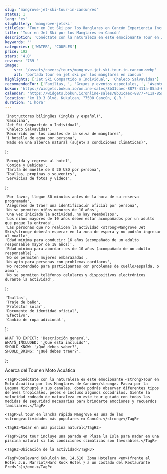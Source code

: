 ```yaml
---
slug: 'mangrove-jet-ski-tour-in-cancun/es'
status: 1
lang: 'es'
slugGallery: 'mangrove-jetski'
titleSeo: 'Tour en Jet Ski por los Manglares en Cancún Experiencia Increíble'
title: 'Tour en Jet Ski por los Manglares en Cancún'
description: 'Conéctate con la naturaleza en este emocionante Tour en Jet Ski por los Manglares en Cancún. Recorre la Laguna Nichupté y sus canales'
keywords: ''
categories: ['WATER', 'COUPLES']
price: 192
stars: '4.0'
reviews: '739 '
image:
    src: '/assets/covers/tours/mangrove-jet-ski-tour-in-cancun.webp'
    alt: 'portada tour en jet ski por los manglares en cancun'
highlights: ['Jet Ski Compartido o Individual', 'Chaleco Salvavidas']
recommendedFor: ['Familias, ', 'Grupos y eventos especiales, ', 'Aventureros, ', 'Parejas & Celebraciones románticas']
bokun: 'https://widgets.bokun.io/online-sales/8b31caec-8877-411a-85ad-682828170619/experience/827009?partialView=1'
calendar: 'https://widgets.bokun.io/online-sales/8b31caec-8877-411a-85ad-682828170619/experience-calendar/827009'
location: 'km 10.3 Blvd. Kukulcan, 77500 Cancún, Q.R.'
duration: '1 hora'
---
```



    'Instructores bilingües (inglés y español)',
    'Gasolina',
    'Jet Ski Compartido o Individual',
    'Chaleco Salvavidas',
    'Recorrido por los canales de la selva de manglares',
    '1 botella de agua por persona',
    'Nado en una alberca natural (sujeto a condiciones climáticas)',
];

    'Recogida y regreso al hotel',
    'Comida y Bebidas',
    'Tarifa de muelle de $ 20 USD por persona',
    'Toallas, propinas o souvenirs',
    'Servicios de fotos y videos',
];

    'Por favor, llegue 30 minutos antes de la hora de su reserva programada',
    'Asegúrese de traer una identificación oficial por persona',
    'No se permiten niños menores de 10 años',
    'Una vez iniciada la actividad, no hay reembolsos',
    'Los niños mayores de 10 años deben estar acompañados por un adulto que pague la entrada',
    'Las personas que no realicen la actividad <strong>Mangrove Jet Ski</strong> deberán esperar en la zona de espera y no podrán ingresar al muelle',
    'Edad mínima para conducir: 16 años (acompañado de un adulto responsable mayor de 18 años)',
    'Edad mínima para abordar: es de 10 años (acompañado de un adulto responsable)',
    'No se permiten mujeres embarazadas',
    'No apto para personas con problemas cardíacos',
    'No recomendado para participantes con problemas de cuello/espalda, o asma',
    'No se permiten teléfonos celulares y dispositivos electrónicos durante la actividad',
];

    'Toallas',
    'Traje de baño',
    'Protector solar',
    'Documento de identidad oficial',
    'Efectivo',
    'Cambio de ropa adicional',
];

    WHAT_TO_EXPECT: 'Descripción general',
    WHATS_INCLUDED: '¿Qué esta incluido?',
    SHOULD_KNOW: '¿Qué debes saber?',
    SHOULD_BRING: '¿Qué debes traer?',
};

<Accordion client:visible title={titles.WHAT_TO_EXPECT} idHash="whatToExpect">
    <TagH2>Acerca del Tour en Moto Acuática</TagH2>

    <TagP>Conéctate con la naturaleza en este emocionante <strong>Tour en Moto Acuática por los Manglares de Cancún</strong>. Pasea por la Laguna Nichupté y sus canales, donde podrás observar diferentes tipos de aves tropicales, peces e incluso algunos cocodrilos. Siente la velocidad rodeado de naturaleza en este tour guiado con todas las medidas de seguridad necesarias para brindarte emociones y recuerdos familiares.</TagP>

    <TagP>El tour en lancha rápida Mangrove es una de las <strong>actividades más populares en Cancún.</strong></TagP>

    <TagH3>Nadar en una piscina natural</TagH3>

    <TagP>Este tour incluye una parada en Plaza la Isla para nadar en una piscina natural si las condiciones climáticas son favorables.</TagP>

    <TagH3>Ubicación de la actividad</TagH3>

    <TagP>Boulevard Kukulcán Km. 14.610, Zona Hotelera <em>(frente al Hotel J.W. Marriot/Hard Rock Hotel y a un costado del Restaurante Freds’s)</em>.</TagP>
</Accordion>

<Accordion client:visible title={titles.WHATS_INCLUDED} idHash="whatsIncluded">
    <Inclusions includes={includes} notIncludes={notIncludes} />
</Accordion>

<Accordion client:visible title={titles.SHOULD_KNOW} idHash="whatYouShouldKnow">
    <ShouldKnow shouldKnow={shouldKnow} />
</Accordion>

<Accordion client:visible title={titles.SHOULD_BRING} idHash="whatYouShouldBring">
    <ShouldBring shouldBring={shouldBring} />
</Accordion>